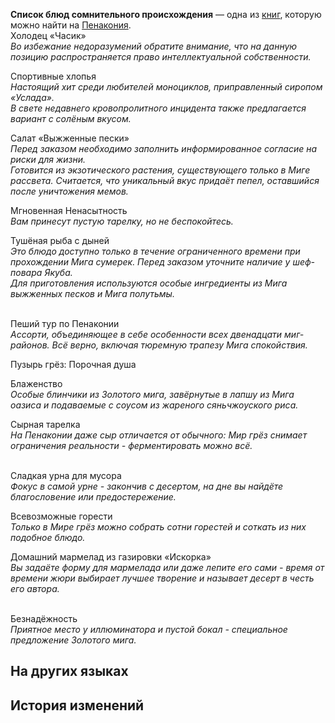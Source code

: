 {{Книга Инфобокс
|id           = 370
|Название     = Список блюд сомнительного происхождения
|Изображение  = Item Penacony Readable 2.png
|Мир          = Пенакония
|Томов        = 1
|Автор        = <!--нужно добавить-->
|Описание     = Меню трёхразового питания для гостей «Лучезарного шпата». Информация неофициальная, несмотря на стиль описания.
|Том1         = {{tx}}
|Источник1    = {{tx|Отсутствует источник}}
|Персонажи    = 
|Фракции      = 
}}
'''Список блюд сомнительного происхождения''' — одна из [[Книги|книг]], которую можно найти на [[Пенакония]].
<!--
==Получение==
<gallery>
Книга НАЗВАНИЕ.png|НАЗВАНИЕ
Локация НАЗВАНИЕ.png|Расположение на карте. Ближайший пространственный якорь «[[НАЗВАНИЕ]]»
</gallery>
-->
{{Размер|28|Закуски}}<br />
Холодец «Часик»<br />
''Во избежание недоразумений обратите внимание, что на данную позицию распространяется право интеллектуальной собственности.''

Спортивные хлопья<br />
''Настоящий хит среди любителей моноциклов, приправленный сиропом «Услада».''<br />
''В свете недавнего кровопролитного инцидента также предлагается вариант с солёным вкусом.''

Салат «Выжженные пески»<br />
''Перед заказом необходимо заполнить информированное согласие на риски для жизни.''<br />
''Готовится из экзотического растения, существующего только в Миге рассвета. Считается, что уникальный вкус придаёт пепел, оставшийся после уничтожения мемов.''

Мгновенная Ненасытность<br />
''Вам принесут пустую тарелку, но не беспокойтесь.''<br />
{{Цвет|Огненный|Аппетит гарантирован.}}

Тушёная рыба с дыней<br />
''Это блюдо доступно только в течение ограниченного времени при прохождении Мига сумерек. Перед заказом уточните наличие у шеф-повара Якуба.''<br />
''Для приготовления используются особые ингредиенты из Мига выжженных песков и Мига полутьмы.''

{{Размер|28|Основные блюда}}<br />
Пеший тур по Пенаконии<br />
''Ассорти, объединяющее в себе особенности всех двенадцати миг-районов. Всё верно, включая тюремную трапезу Мига спокойствия.''

Пузырь грёз: Порочная душа<br />
{{Цвет|Огненный|Злодеяния соблазнительнее полного желудка. Просто попробуйте.}}

Блаженство<br />
''Особые блинчики из Золотого мига, завёрнутые в лапшу из Мига оазиса и подаваемые с соусом из жареного сяньчжоуского риса.''<br />
{{Цвет|Огненный|Настоящее блаженство.}}

Сырная тарелка<br />
''На Пенаконии даже сыр отличается от обычного: Мир грёз снимает ограничения реальности - ферментировать можно всё.''

{{Размер|28|Десерты}}<br />
Сладкая урна для мусора<br />
''Фокус в самой урне - закончив с десертом, на дне вы найдёте благословение или предостережение.''<br />
{{Цвет|Огненный|Например: «Тебе нужно меньше есть».}}

Всевозможные горести<br />
''Только в Мире грёз можно собрать сотни горестей и соткать из них подобное блюдо.''<br />
{{Цвет|Огненный|Ощущение возвращения с того света после этого десерта - вот она, настоящая сладость.}}

Домашний мармелад из газировки «Искорка»<br />
''Вы задаёте форму для мармелада или даже лепите его сами - время от времени жюри выбирает лучшее творение и называет десерт в честь его автора.''

{{Размер|28|Напитки}}<br />
Безнадёжность<br />
''Приятное место у иллюминатора и пустой бокал - специальное предложение Золотого мига.''<br />
{{Цвет|Огненный|Даже самые почётные гости могут насладиться этим напитком, лишь взирая с высоты на Золотой миг. Встаньте у иллюминатора и насладитесь «Безнадёжностью» - вся прелесть в том, что вас там нет.}}

==На других языках==
{{На других языках
|en   = Meal List of Unknown Origin
|zhs  = 来历不明的餐品清单
|zht  = 來歷不明的餐點清單
|ja   = 出所不明の食事リスト
|ko   = 출처 불명의 식사 리스트
|es   = Lista de comidas de origen desconocido
|fr   = Liste de plats d'origine inconnue
|ru   = Список блюд сомнительного происхождения
|th   = รายการมื้ออาหารไม่ทราบที่มา
|vi   = Danh Sách Món Ăn Không Rõ Nguồn Gốc
|de   = Gerichteliste unbekannten Ursprungs
|id   = Daftar Makanan yang Tidak Jelas Asal-Usulnya
|pt   = Lista de Refeições de Origem Desconhecida
}}

==История изменений==
{{История изменений|2.7}}